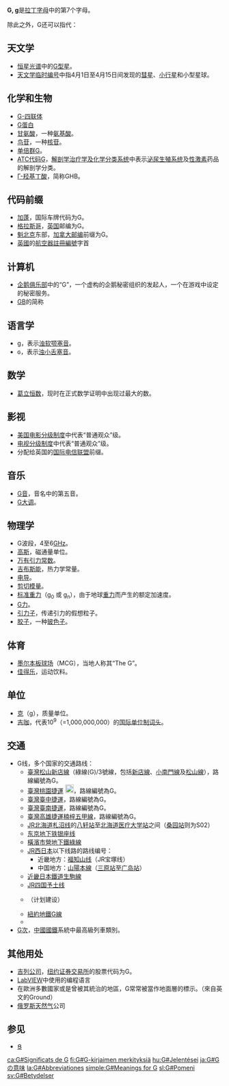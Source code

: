 {{noteTA|G1=LS|G2=Unit|G3=Chemistry|G4=Physics|G5=IT|G6=Games}}
'''G, g'''是[[拉丁字母|拉丁字母]]中的第7个字母。

除此之外，G还可以指代：

== 天文学 ==
* [[恒星光谱|恒星光谱]]中的[[恒星光谱#G型|G型星]]。
* [[天文学临时编号|天文学临时编号]]中指4月1日至4月15日间发现的[[彗星|彗星]]、[[小行星|小行星]]和小型星球。

== 化学和生物 ==
* [[G-四联体|G-四联体]]
* [[G蛋白|G蛋白]]
* [[甘氨酸|甘氨酸]]，一种[[氨基酸|氨基酸]]。
* [[鸟苷|鸟苷]]，一种[[核苷|核苷]]。
* [[单倍群G|单倍群G]]。
* [[ATC代码G|ATC代码G]]，[[解剖学治疗学及化学分类系统|解剖学治疗学及化学分类系统]]中表示[[泌尿生殖系统|泌尿生殖系统]]及[[性激素|性激素]]药品的解剖学分类。
* [[Γ-羟基丁酸|Γ-羟基丁酸]]，简称GHB。

== 代码前缀 ==
* [[加蓬|加蓬]]，国际车牌代码为G。
* [[格拉斯哥|格拉斯哥]]，[[英国|英国]]邮编为G。
* [[魁北克|魁北克]]东部，[[加拿大邮编|加拿大邮编]]前缀为G。
*[[英國|英國]]的[[航空器註冊編號|航空器註冊編號]]字首

== 计算机 ==
* [[企鹅俱乐部|企鹅俱乐部]]中的“G”，一个虚构的企鹅秘密组织的发起人，一个在游戏中设定的秘密服务。
* [[GB|GB]]的简称

== 语言学 ==
* ɡ，表示[[浊软颚塞音|浊软颚塞音]]。
* ɢ，表示[[浊小舌塞音|浊小舌塞音]]。

== 数学 ==
* [[葛立恒数|葛立恒数]]，现时在正式数学证明中出现过最大的数。

== 影视 ==
* [[美国电影分级制度|美国电影分级制度]]中代表“普通观众”级。
* [[电视分级制度|电视分级制度]]中代表“普通观众”级。
* 分配给英国的[[国际电信联盟|国际电信联盟]]前缀。

== 音乐 ==
* [[G音|G音]]，音名中的第五音。
* [[G大调|G大调]]。

== 物理学 ==
* G波段，4至6[[GHz|GHz]]。
* [[高斯_(单位)|高斯]]，磁通量单位。
* [[万有引力常数|万有引力常数]]。
* [[吉布斯能|吉布斯能]]，热力学常量。
* [[电导|电导]]。
* [[剪切模量|剪切模量]]。
* [[标准重力|标准重力]]（g<sub>0</sub> 或 g<sub>n</sub>），由于地球[[重力|重力]]而产生的额定加速度。
* [[G力|G力]]。
* [[引力子|引力子]]，传递引力的假想粒子。
* [[胶子|胶子]]，一种[[玻色子|玻色子]]。

== 体育 ==
* [[墨尔本板球场|墨尔本板球场]]（MCG），当地人称其“The G”。
* [[佳得乐|佳得乐]]，运动饮料。

== 单位 ==
* [[克|克]]（g），质量单位。
* [[吉咖|吉咖]]，代表10<sup>9</sup>（=1,000,000,000）的[[国际单位制词头|国际单位制词头]]。
== 交通 ==
{{线路名消歧义}}
* G线，多个国家的交通路线：
** [[臺灣|臺灣]]{{TRTS}}[[松山新店線|松山新店線]]{{松山新店線}}（綠線(G)/3號線，包括[[新店線|新店線]]、[[小南門線|小南門線]]及[[松山線|松山線]]），路線編號為G。
** [[臺灣|臺灣]]{{rint|tw|tym}}[[桃園捷運|桃園捷運]] [[File:Taoyuan_Metro_Line_Green.png|20px]]{{桃園捷運線路名|綠}}，路線編號為G。
** [[臺灣|臺灣]][[臺中捷運|臺中捷運]]{{臺中捷運線路名|綠}}，路線編號為G。
** [[臺灣|臺灣]][[臺南捷運|臺南捷運]]{{臺南捷運線路名|綠}}，路線編號為G。
** [[臺灣|臺灣]]{{Rint|tw|kmrt}}[[高雄捷運|高雄捷運]][[楠梓五甲線|楠梓五甲線]]，路線編號為G。
** [[JR北海道|JR北海道]][[札沼线|札沼线]]的[[八轩站|八轩站]]至[[北海道医疗大学站|北海道医疗大学站]]之间（[[桑园站|桑园站]]则为S02）
** [[东京地下铁|东京地下铁]]{{rint|tokyo|g}}[[银座线|银座线]]
** [[橫濱市營地下鐵綠線|橫濱市營地下鐵綠線]]
** [[JR西日本|JR西日本]]以下线路的路线编号：
***近畿地方：[[福知山线|福知山线]]（JR宝塚线）
***中国地方：[[山陽本線_(廣島地區)|山陽本線]]（[[三原站_(日本)|三原站]]至[[广岛站|广岛站]]）
** [[近畿日本鐵道|近畿日本鐵道]][[生駒線|生駒線]]
** [[JR四国|JR四国]][[予土线|予土线]]
**{{link-es|布宜诺斯艾利斯地铁G线|Línea G (subte de Buenos Aires)}}（计划建设）
**[[紐約地鐵G線|紐約地鐵G線]]
**{{link-en|丹佛地铁G线|G Line (RTD)}}
*[[高速动车组列车|G次]]，[[中国国家铁路集团|中國國鐵]]系統中最高級列車類別。

== 其他用处 ==
* [[吉列公司|吉列公司]]，[[纽约证券交易所|纽约证券交易所]]的股票代码为G。
* [[LabVIEW|LabVIEW]]中使用的编程语言
*在歐洲多數國家或是曾被其統治的地區，G常常被當作地面層的標示。（來自英文的Ground）
* [[俄罗斯天然气|俄罗斯天然气]]公司

== 参见 ==

* [[亚美尼亚字母|Ց]]

{{letter disambig}}

[[ca:G#Significats_de_G|ca:G#Significats de G]]
[[fi:G#G-kirjaimen_merkityksiä|fi:G#G-kirjaimen merkityksiä]]
[[hu:G#Jelentései|hu:G#Jelentései]]
[[ja:G#G_の意味|ja:G#G の意味]]
[[la:G#Abbreviationes|la:G#Abbreviationes]]
[[simple:G#Meanings_for_G|simple:G#Meanings for G]]
[[sl:G#Pomeni|sl:G#Pomeni]]
[[sv:G#Betydelser|sv:G#Betydelser]]
